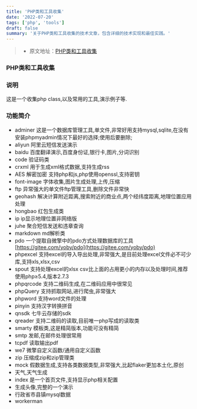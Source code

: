 ```yaml
---
title: 'PHP类和工具收集'
date: '2022-07-20'
tags: ['php', 'tools']
draft: false
summary: '关于PHP类和工具收集的技术文章，包含详细的技术实现和最佳实践。'
---
```


> * 原文地址：[PHP类和工具收集](https://github.com/logoove/phpclass)

### PHP类和工具收集
### 说明
这是一个收集php class,以及常用的工具,演示例子等.
### 功能简介
- adminer 这是一个数据库管理工具,单文件,非常好用支持mysql,sqlite,在没有安装phpmyadmin情况下最好的选择;使用后要删除;
- aliyun 阿里云短信发送演示
- baidu 百度翻译演示,百度身份证,银行卡,图片,分词识别
- code 验证码类
- crxml 用于生成xml格式数据,支持生成rss
- AES 解密加密 支持php和js,php使用openssl,支持密钥
- font-image 字体收集,图片生成处理,上传,压缩
- ftp 异常强大的单文件ftp管理工具,删除文件非常快
- geohash 解决计算附近距离,搜索附近的商业点,两个经纬度距离,地理位置应用处理
- hongbao 红包生成类
- ip ip显示地理位置非网络版
- juhe 聚合短信发送和违章查询
- markdown md解析类
- pdo 一个提取自微擎中的pdo方式处理数据库的工具 [https://gitee.com/yoby/pdo](https://gitee.com/yoby/pdo)
- phpexcel 支持excel的导入导出处理,非常强大,是目前处理excel文件必不可少库,支持xls,xlsx,csv
- spout 支持处理excel的xlsx csv比上面的占用更小的内存以及处理时间,推荐使用php≥5.4,版本2.7.3
- phpqrcode 支持二维码生成,在二维码应用中很常见
- phpQuery 支持抓取网站,进行爬虫,非常强大
- phpword 支持word文件的处理
- pinyin 支持汉字转换拼音
- qnsdk 七牛云存储的sdk
- qreader 支持二维码的读取,目前唯一php写成的读取类
- smarty 模板类,这是精简版本,功能可没有精简
- smtp 发邮,在邮件处理很常用
- tcpdf 读取输出pdf
- we7 微擎自定义函数/通用自定义函数
- zip 压缩成zip和zip管理类
- mock 假数据生成,支持各类数据类型,非常强大,比起flaker更加本土化,原创
- 天气,天气生成
- index 是一个首页文件,支持显示php相关配置
- 生成头像,完整的一个演示
- 行政省市县镇mysql数据
- workerman